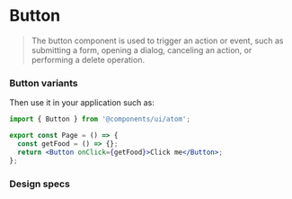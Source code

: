 
# Button

<Meta of={ButtonStories} />
<Description of={ButtonStories} />

> The button component is used to trigger an action or event, such as submitting a form, opening a dialog, canceling an action, or performing a delete operation.

### Button variants

<StoryGrid of={ButtonStories} />

Then use it in your application such as:

```jsx
import { Button } from '@components/ui/atom';

export const Page = () => {
  const getFood = () => {};
  return <Button onClick={getFood}>Click me</Button>;
};
```

### Design specs

<Figma url="https://www.figma.com/design/nr9d48NR1F1NrTYN8TRz5d/UPP?node-id=450-1343&t=T6zxLLfGzsrNSTu5-1" />
